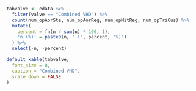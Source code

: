 ```r

tabvalve <- edata %>%
  filter(valve == "Combined VHD") %>%
  count(num_opAorSte, num_opAorReg, num_opMitReg, num_opTriCus) %>%
  mutate(
    percent = fn(n / sum(n) * 100, 1),
    'n (%)' = paste0(n, " (", percent, "%)")
  ) %>%
  select(-n, -percent)

default_kable(tabvalve,
  font_size = 8,
  caption = "Combined VHD",
  scale_down = FALSE
)
```
